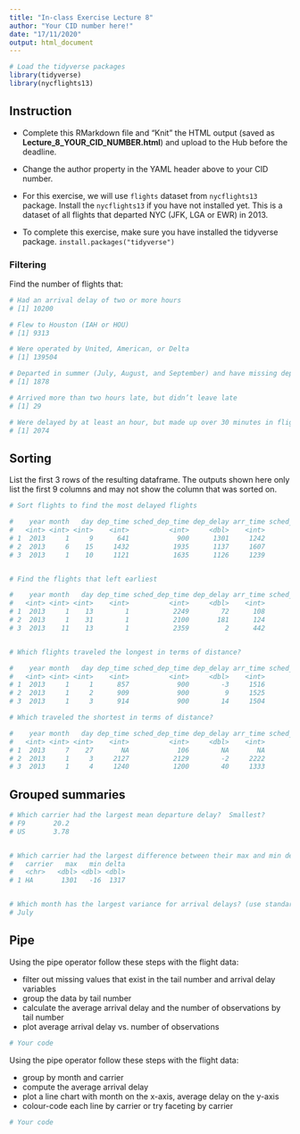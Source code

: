 ```yaml
---
title: "In-class Exercise Lecture 8"
author: "Your CID number here!"
date: "17/11/2020"
output: html_document
---
```


```r
# Load the tidyverse packages
library(tidyverse)
library(nycflights13)
```

## Instruction

* Complete this RMarkdown file and "Knit" the HTML output (saved as **Lecture_8_YOUR_CID_NUMBER.html**) and upload to the Hub before the deadline.
* Change the author property in the YAML header above to your CID number. 

* For this exercise, we will use `flights` dataset from `nycflights13` package. Install the `nycflights13` if you have not installed yet. This is a dataset of all flights that departed NYC (JFK, LGA or EWR) in 2013. 
* To complete this exercise, make sure you have installed the tidyverse package. `install.packages("tidyverse")`

### Filtering

Find the number of flights that:
```r
# Had an arrival delay of two or more hours
# [1] 10200

# Flew to Houston (IAH or HOU)
# [1] 9313

# Were operated by United, American, or Delta
# [1] 139504

# Departed in summer (July, August, and September) and have missing departure time values
# [1] 1878

# Arrived more than two hours late, but didn’t leave late
# [1] 29

# Were delayed by at least an hour, but made up over 30 minutes in flight
# [1] 2074
```
## Sorting
List the first 3 rows of the resulting dataframe. The outputs shown here only list the first 9 columns and may not show the column that was sorted on. 

```r
# Sort flights to find the most delayed flights

#    year month   day dep_time sched_dep_time dep_delay arr_time sched_arr_time arr_delay
#   <int> <int> <int>    <int>          <int>     <dbl>    <int>          <int>     <dbl>
# 1  2013     1     9      641            900      1301     1242           1530      1272
# 2  2013     6    15     1432           1935      1137     1607           2120      1127
# 3  2013     1    10     1121           1635      1126     1239           1810      1109


# Find the flights that left earliest

#    year month   day dep_time sched_dep_time dep_delay arr_time sched_arr_time arr_delay
#   <int> <int> <int>    <int>          <int>     <dbl>    <int>          <int>     <dbl>
# 1  2013     1    13        1           2249        72      108           2357        71
# 2  2013     1    31        1           2100       181      124           2225       179
# 3  2013    11    13        1           2359         2      442            440         2


# Which flights traveled the longest in terms of distance?

#    year month   day dep_time sched_dep_time dep_delay arr_time sched_arr_time arr_delay carrier flight
#   <int> <int> <int>    <int>          <int>     <dbl>    <int>          <int>     <dbl> <chr>    <int>
# 1  2013     1     1      857            900        -3     1516           1530       -14 HA          51
# 2  2013     1     2      909            900         9     1525           1530        -5 HA          51
# 3  2013     1     3      914            900        14     1504           1530       -26 HA          51

# Which traveled the shortest in terms of distance?

#    year month   day dep_time sched_dep_time dep_delay arr_time sched_arr_time arr_delay carrier flight
#   <int> <int> <int>    <int>          <int>     <dbl>    <int>          <int>     <dbl> <chr>    <int>
# 1  2013     7    27       NA            106        NA       NA            245        NA US        1632
# 2  2013     1     3     2127           2129        -2     2222           2224        -2 EV        3833
# 3  2013     1     4     1240           1200        40     1333           1306        27 EV        4193


```

## Grouped summaries

```r

# Which carrier had the largest mean departure delay?  Smallest?
# F9       20.2
# US       3.78


# Which carrier had the largest difference between their max and min departure delay?
#   carrier   max   min delta
#   <chr>   <dbl> <dbl> <dbl>
# 1 HA       1301   -16  1317


# Which month has the largest variance for arrival delays? (use standard deviation)
# July


```

## Pipe

Using the pipe operator follow these steps with the flight data:

* filter out missing values that exist in the tail number and arrival delay variables
* group the data by tail number
* calculate the average arrival delay and the number of observations by tail number
* plot average arrival delay vs. number of observations

```r
# Your code

```


Using the pipe operator follow these steps with the flight data:

* group by month and carrier
* compute the average arrival delay
* plot a line chart with month on the x-axis, average delay on the y-axis
* colour-code each line by carrier or try faceting by carrier

```r
# Your code

```

